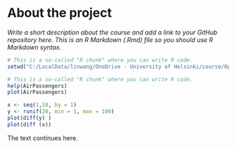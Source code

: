 
# About the project

*Write a short description about the course and add a link to your GitHub repository here. This is an R Markdown (.Rmd) file so you should use R Markdown syntax.*

```r
# This is a so-called "R chunk" where you can write R code.
setwd("C:/LocalData/linwang/OneDrive - University of Helsinki/course/Open data science 2020/IODS-project")

# This is a so-called "R chunk" where you can write R code.
help(AirPassengers)
plot(AirPassengers)

x <- seq(1,10, by = 1)
y <- runif(20, min = 1, max = 100)
plot(diff(y) )
plot(diff (x))

```
The text continues here.

